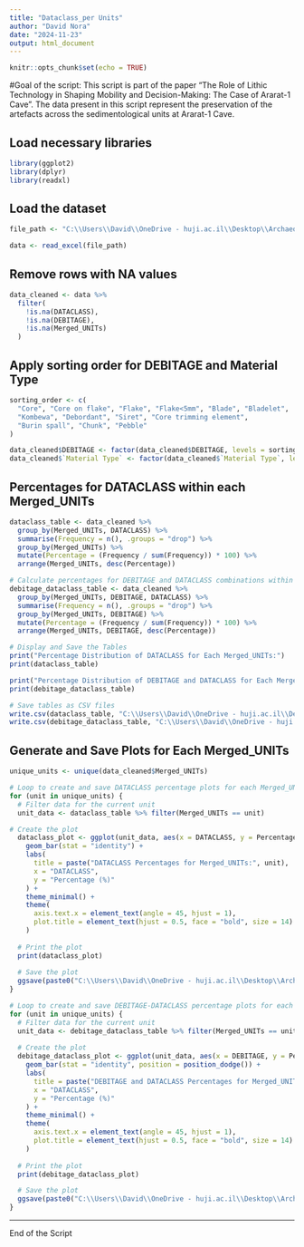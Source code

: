 ```yaml
---
title: "Dataclass_per Units"
author: "David Nora"
date: "2024-11-23"
output: html_document
---
```


```r
knitr::opts_chunk$set(echo = TRUE)
```

#Goal of the script: This script is part of the paper "The Role of Lithic Technology in Shaping Mobility and Decision-Making: The Case of Ararat-1 Cave". The data present in this script represent the preservation of the artefacts across the sedimentological units at Ararat-1 Cave.

## Load necessary libraries
```r
library(ggplot2)
library(dplyr)
library(readxl)
```

## Load the dataset
```r
file_path <- "C:\\Users\\David\\OneDrive - huji.ac.il\\Desktop\\Archaeology\\Publications\\In_Proguess\\PhD\\QSR\\Ararat1caveLithicQSR\\analysis\\data\\raw_data\\Lithic_Attribute_Analysis_Ararat_1_CaveQSR.xlsx"

data <- read_excel(file_path)
```

## Remove rows with NA values
```r
data_cleaned <- data %>%
  filter(
    !is.na(DATACLASS),
    !is.na(DEBITAGE),
    !is.na(Merged_UNITs)
  )
```

## Apply sorting order for DEBITAGE and Material Type
```r
sorting_order <- c(
  "Core", "Core on flake", "Flake", "Flake<5mm", "Blade", "Bladelet", 
  "Kombewa", "Debordant", "Siret", "Core trimming element", 
  "Burin spall", "Chunk", "Pebble"
)

data_cleaned$DEBITAGE <- factor(data_cleaned$DEBITAGE, levels = sorting_order)
data_cleaned$`Material Type` <- factor(data_cleaned$`Material Type`, levels = c("Obsidian", "Non-Obsidian"))
```

##  Percentages for DATACLASS within each Merged_UNITs
```r
dataclass_table <- data_cleaned %>%
  group_by(Merged_UNITs, DATACLASS) %>%
  summarise(Frequency = n(), .groups = "drop") %>%
  group_by(Merged_UNITs) %>%
  mutate(Percentage = (Frequency / sum(Frequency)) * 100) %>%
  arrange(Merged_UNITs, desc(Percentage))

# Calculate percentages for DEBITAGE and DATACLASS combinations within each Merged_UNITs
debitage_dataclass_table <- data_cleaned %>%
  group_by(Merged_UNITs, DEBITAGE, DATACLASS) %>%
  summarise(Frequency = n(), .groups = "drop") %>%
  group_by(Merged_UNITs, DEBITAGE) %>%
  mutate(Percentage = (Frequency / sum(Frequency)) * 100) %>%
  arrange(Merged_UNITs, DEBITAGE, desc(Percentage))

# Display and Save the Tables
print("Percentage Distribution of DATACLASS for Each Merged_UNITs:")
print(dataclass_table)

print("Percentage Distribution of DEBITAGE and DATACLASS for Each Merged_UNITs:")
print(debitage_dataclass_table)

# Save tables as CSV files
write.csv(dataclass_table, "C:\\Users\\David\\OneDrive - huji.ac.il\\Desktop\\Archaeology\\Publications\\In_Proguess\\PhD\\QSR\\Ararat_1_cave_lithic_analysis\\Derived data\\dataclass_percentage_table.csv", row.names = FALSE)
write.csv(debitage_dataclass_table, "C:\\Users\\David\\OneDrive - huji.ac.il\\Desktop\\Archaeology\\Publications\\In_Proguess\\PhD\\QSR\\Ararat_1_cave_lithic_analysis\\Derived data\\debitage_dataclass_percentage_table.csv", row.names = FALSE)
```

## Generate and Save Plots for Each Merged_UNITs
```r
unique_units <- unique(data_cleaned$Merged_UNITs)

# Loop to create and save DATACLASS percentage plots for each Merged_UNITs
for (unit in unique_units) {
  # Filter data for the current unit
  unit_data <- dataclass_table %>% filter(Merged_UNITs == unit)

# Create the plot
  dataclass_plot <- ggplot(unit_data, aes(x = DATACLASS, y = Percentage)) +
    geom_bar(stat = "identity") +
    labs(
      title = paste("DATACLASS Percentages for Merged_UNITs:", unit),
      x = "DATACLASS",
      y = "Percentage (%)"
    ) +
    theme_minimal() +
    theme(
      axis.text.x = element_text(angle = 45, hjust = 1),
      plot.title = element_text(hjust = 0.5, face = "bold", size = 14)
    )
  
  # Print the plot
  print(dataclass_plot)
  
  # Save the plot
  ggsave(paste0("C:\\Users\\David\\OneDrive - huji.ac.il\\Desktop\\Archaeology\\Publications\\In_Proguess\\PhD\\QSR\\Ararat1caveLithicQSR\\analysis\\data\\derived_data\\dataclass_plot_", unit, ".png"), plot = dataclass_plot, width = 10, height = 8, dpi = 300)
}

# Loop to create and save DEBITAGE-DATACLASS percentage plots for each Merged_UNITs
for (unit in unique_units) {
  # Filter data for the current unit
  unit_data <- debitage_dataclass_table %>% filter(Merged_UNITs == unit)
  
  # Create the plot
  debitage_dataclass_plot <- ggplot(unit_data, aes(x = DEBITAGE, y = Percentage, fill = DATACLASS)) +
    geom_bar(stat = "identity", position = position_dodge()) +
    labs(
      title = paste("DEBITAGE and DATACLASS Percentages for Merged_UNITs:", unit),
      x = "DATACLASS",
      y = "Percentage (%)"
    ) +
    theme_minimal() +
    theme(
      axis.text.x = element_text(angle = 45, hjust = 1),
      plot.title = element_text(hjust = 0.5, face = "bold", size = 14)
    )
  
  # Print the plot
  print(debitage_dataclass_plot)

  # Save the plot
  ggsave(paste0("C:\\Users\\David\\OneDrive - huji.ac.il\\Desktop\\Archaeology\\Publications\\In_Proguess\\PhD\\QSR\\Ararat1caveLithicQSR\\analysis\\data\\derived_data\\debitage_dataclass_plot_", unit, ".png"), plot = debitage_dataclass_plot, width = 10, height = 8, bg = "white", dpi = 300)
}
```

--- 
End of the Script
